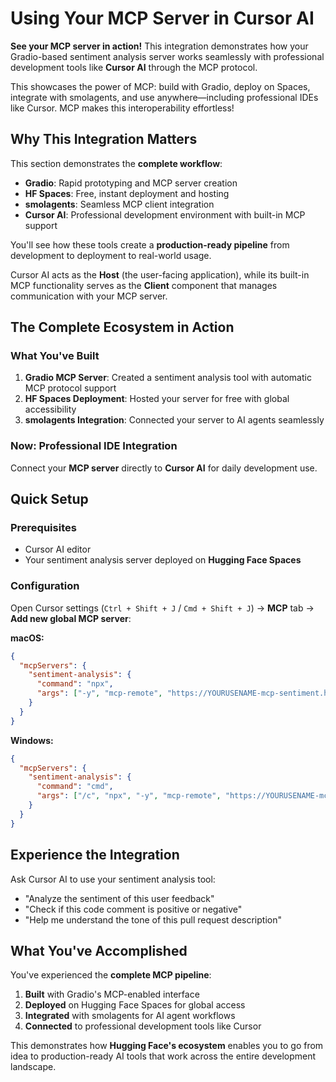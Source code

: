# Using Your MCP Server in Cursor AI

<CourseFloatingBanner chapter={2} classNames="absolute z-10 right-0 top-0" />

**See your MCP server in action!** This integration demonstrates how your Gradio-based sentiment analysis server works seamlessly with professional development tools like **Cursor AI** through the MCP protocol.

<Tip>

This showcases the power of MCP: build with Gradio, deploy on Spaces, integrate with smolagents, and use anywhere—including professional IDEs like Cursor. MCP makes this interoperability effortless!

</Tip>

## Why This Integration Matters

This section demonstrates the **complete workflow**:

- **Gradio**: Rapid prototyping and MCP server creation
- **HF Spaces**: Free, instant deployment and hosting
- **smolagents**: Seamless MCP client integration
- **Cursor AI**: Professional development environment with built-in MCP support

You'll see how these tools create a **production-ready pipeline** from development to deployment to real-world usage.

<Tip>

Cursor AI acts as the **Host** (the user-facing application), while its built-in MCP functionality serves as the **Client** component that manages communication with your MCP server.

</Tip>

## The Complete Ecosystem in Action

### What You've Built
1. **Gradio MCP Server**: Created a sentiment analysis tool with automatic MCP protocol support
2. **HF Spaces Deployment**: Hosted your server for free with global accessibility
3. **smolagents Integration**: Connected your server to AI agents seamlessly

### Now: Professional IDE Integration
Connect your **MCP server** directly to **Cursor AI** for daily development use.

## Quick Setup

### Prerequisites
- Cursor AI editor
- Your sentiment analysis server deployed on **Hugging Face Spaces**

### Configuration

Open Cursor settings (`Ctrl + Shift + J` / `Cmd + Shift + J`) → **MCP** tab → **Add new global MCP server**:

**macOS:**
```json
{
  "mcpServers": {
    "sentiment-analysis": {
      "command": "npx",
      "args": ["-y", "mcp-remote", "https://YOURUSENAME-mcp-sentiment.hf.space/gradio_api/mcp/sse", "--transport", "sse-only"]
    }
  }
}
```

**Windows:**
```json
{
  "mcpServers": {
    "sentiment-analysis": {
      "command": "cmd",
      "args": ["/c", "npx", "-y", "mcp-remote", "https://YOURUSENAME-mcp-sentiment.hf.space/gradio_api/mcp/sse", "--transport", "sse-only"]
    }
  }
}
```

## Experience the Integration

Ask Cursor AI to use your sentiment analysis tool:
- "Analyze the sentiment of this user feedback"
- "Check if this code comment is positive or negative"
- "Help me understand the tone of this pull request description"

## What You've Accomplished

You've experienced the **complete MCP pipeline**:

1. **Built** with Gradio's MCP-enabled interface
2. **Deployed** on Hugging Face Spaces for global access
3. **Integrated** with smolagents for AI agent workflows
4. **Connected** to professional development tools like Cursor

This demonstrates how **Hugging Face's ecosystem** enables you to go from idea to production-ready AI tools that work across the entire development landscape.